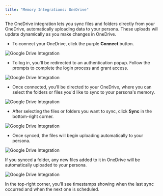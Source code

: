 ```yaml
---
title: "Memory Integrations: OneDrive"
---
```




The OneDrive integration lets you sync files and folders directly from your OneDrive, automatically uploading data to your persona. These uploads will update dynamically as you make changes in OneDrive.
- To connect your OneDrive, click the purple **Connect** button.


![Google Drive Integration](/images/o1.png)


- To log in, you'll be redirected to an authentication popup. Follow the prompts to complete the login process and grant access.


![Google Drive Integration](/images/02.png)


- Once connected, you'll be directed to your OneDrive, where you can select the folders or files you'd like to sync to your persona's memory.


![Google Drive Integration](/images/o3.png)


- After selecting the files or folders you want to sync, click **Sync** in the bottom-right corner.


![Google Drive Integration](/images/o4.png)


- Once synced, the files will begin uploading automatically to your persona.


![Google Drive Integration](/images/o5.png)


If you synced a folder, any new files added to it in OneDrive will be automatically uploaded to your persona.


![Google Drive Integration](/images/06.png)


In the top-right corner, you'll see timestamps showing when the last sync occurred and when the next one is scheduled.

